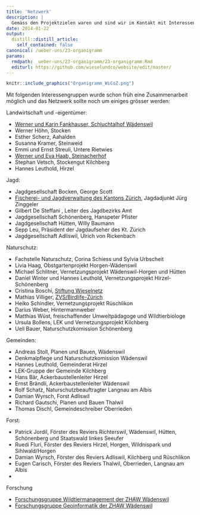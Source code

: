 ```yaml
---
title: 'Netzwerk'
description: |
  Gemäss den Projektzielen waren und sind wir im Kontakt mit Interessengruppen, die Schnittstellen zu den Kleinraubtieren aufweisen und sich ebenfalls im Projekt einbringen möchten. Das Schema zeigt die Organisationsstruktur.
date: 2014-01-22
output:
  distill::distill_article:
    self_contained: false
canonical: /ueber-uns/23-organigramm
params:
  rmdpath: _ueber-uns/23-organigramm/23-organigramm.Rmd
  editurl: https://github.com/wieselundco/website/edit/master/
---
```


```r

knitr::include_graphics("Organigramm_WiCoZ.png")
```


Mit folgenden Interessengruppen wurde schon früh eine
Zusammenarbeit möglich und das Netzwerk sollte noch um einiges grösser werden:

Landwirtschaft und -eigentümer:

- <a href='http://www.schluchtalhof.ch/' target='_blank'>Werner und Karin Fankhauser, Schluchtalhof Wädenswil</a>
- Werner Höhn, Stocken
- Esther Scherz, Aahalden
- Susanna Kramer, Steinweid
- Emmi und Ernst Streuli, Untere Rietwies
- <a href='http://www.biohof-steinacher.ch' target='_blank'>Werner und Eva Haab, Steinacherhof</a>
- Stephan Vetsch, Stockengut Kilchberg
- Hannes Leuthold, Hirzel

  
Jagd:

- Jagdgesellschaft Bocken, George Scott
- <a href='http://www.aln.zh.ch/internet/baudirektion/aln/de/fjv.html' target='_blank'>Fischerei- und Jagdverwaltung des Kantons Zürich</a>, Jagdadjunkt Jürg Zinggeler
- Gilbert De Steffani , Leiter des Jagdbezirks Amt
- Jagdgesellschaft Schönenberg, Hanspeter Pfister
- Jagdgesellschaft Hütten, Willy Baumann
- Sepp Leu, Präsident der Jagdaufseher des Kt. Zürich
- Jagdgesellschaft Adliswil, Ulrich von Rickenbach

  
Naturschutz:

- Fachstelle Naturschutz, Corina Schiess und Sylvia Urbscheit
- Livia Haag, Obstgartenprojekt Horgen-Wädenswil
- Michael Schlitner, Vernetzungsprojekt Wädenswil-Horgen und Hütten
- Daniel Winter und Hannes Leuthold, Vernetzungsprojekt Hirzel-Schönenberg
- Cristina Boschi, <a href='http://www.wieselnetz.ch/' target='_blank'>Stiftung Wieselnetz</a>
- Mathias Villiger, <a href='http://www.birdlife-zuerich.ch' target='_blank'>ZVS/Birdlife-Zürich</a>
- Heiko Schindler, Vernetzungsprojekt Rüschlikon
- Darius Weber, Hintermannweber
- Matthias Wüst, freischaffender Umweltpädagoge und Wildtierbiologe
- Ursula Bollens, LEK und Vernetzungsprojekt Kilchberg
- Ueli Bauer, Naturschutzkomission Schönenberg

  
Gemeinden:

- Andreas Stoll, Planen und Bauen, Wädenswil
- Denkmalpflege und Naturschutzkomission Wädenswil
- Hannes Leuthold, Gemeinderat Hirzel
- LEK-Gruppe der Gemeinde Kilchberg
- Hans Bär, Ackerbaustellenleiter Hirzel
- Ernst Brändli, Ackerbaustellenleiter Wädenswil
- Rolf Schatz, Naturschutzbeauftragter Langnau am Albis
- Damian Wyrsch, Forst Adliswil
- Richard Gautschi, Planen und Bauen Thalwil
- Thomas Dischl, Gemeindeschreiber Oberrieden

 

Forst:

- Patrick Jordil, Förster des Reviers Richterswil, Wädenswil, Hütten, Schönenberg und Staatswald linkes Seeufer
- Ruedi Fluri, Förster des Reviers Hirzel, Horgen, Wildnispark und Sihlwald/Horgen
- Damian Wyrsch, Förster des Reviers Adliswil, Kilchberg und Rüschlikon
- Eugen Carisch, Förster des Reviers Thalwil, Oberrieden, Langnau am Albis
-  

Forschung

- <a href='http://www.lsfm.zhaw.ch/de/science/institute-zentren/iunr-integrativeoekologie/wilma.html' target='_blank'>Forschungsgruppe Wildtiermanagement der ZHAW Wädenswil</a>
- <a href='http://www.lsfm.zhaw.ch/de/science/institute-zentren/iunr-integrativeoekologie/geoinformatik.html' target='_blank'>Forschungsgruppe Geoinformatik der ZHAW Wädenswil</a>

```r



```

<!--http://wieselundco.ch/ueber-uns/23-organigramm-->
